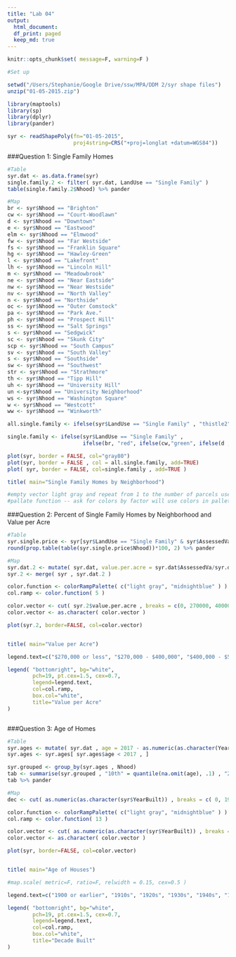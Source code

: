 ```yaml
---
title: "Lab 04"
output:  
  html_document:
  df_print: paged
  keep_md: true 
---
```


```r
knitr::opts_chunk$set( message=F, warning=F )

#Set up

setwd("/Users/Stephanie/Google Drive/ssw/MPA/DDM 2/syr shape files")
unzip("01-05-2015.zip")

library(maptools)
library(sp)
library(dplyr)
library(pander)

syr <- readShapePoly(fn="01-05-2015",
                     proj4string=CRS("+proj=longlat +datum=WGS84"))

```

###Question 1: Single Family Homes

```r
#Table
syr.dat <- as.data.frame(syr)
single.family.2 <- filter( syr.dat, LandUse == "Single Family" )
table(single.family.2$Nhood) %>% pander

#Map
br <- syr$Nhood == "Brighton"
cw <- syr$Nhood == "Court-Woodlawn"
d <- syr$Nhood == "Downtown"
e <- syr$Nhood == "Eastwood"
elm <- syr$Nhood == "Elmwood"
fw <- syr$Nhood == "Far Westside"
fs <- syr$Nhood == "Franklin Square"
hg <- syr$Nhood == "Hawley-Green"
l <- syr$Nhood == "Lakefront"
lh <- syr$Nhood == "Lincoln Hill"
m <- syr$Nhood == "Meadowbrook"
ne <- syr$Nhood == "Near Eastside"
nw <- syr$Nhood == "Near Westside"
nv <- syr$Nhood == "North Valley"
n <- syr$Nhood == "Northside"
oc <- syr$Nhood == "Outer Comstock"
pa <- syr$Nhood == "Park Ave."
ph <- syr$Nhood == "Prospect Hill"
ss <- syr$Nhood == "Salt Springs"
s <- syr$Nhood == "Sedgwick"
sc <- syr$Nhood == "Skunk City"
scp <- syr$Nhood == "South Campus"
sv <- syr$Nhood == "South Valley"
s <- syr$Nhood == "Southside"
sw <- syr$Nhood == "Southwest"
str <- syr$Nhood == "Strathmore"
th <- syr$Nhood == "Tipp Hill"
uh <- syr$Nhood == "University Hill"
un <-syr$Nhood == "University Neighborhood"
ws <- syr$Nhood == "Washington Square"
w <- syr$Nhood == "Westcott"
ww <- syr$Nhood == "Winkworth"

all.single.family <- ifelse(syr$LandUse == "Single Family" , "thistle2", NA)

single.family <- ifelse(syr$LandUse == "Single Family" , 
                        ifelse(br, "red", ifelse(cw,"green", ifelse(d , "blueviolet" , ifelse( e , "darkorange1" , ifelse( elm , "gold1", ifelse( fw , "firebrick2" , ifelse( fs , "green1", ifelse( hg , "honeydew2" , ifelse( l , "yellow1", ifelse( lh , "turquoise2", ifelse( m , "wheat1", ifelse( ne , "dodgerblue4", ifelse(nw , "burlywood2", ifelse(nv , "mediumorchid", ifelse( n , "maroon" , ifelse( oc , "lightslateblue", ifelse( pa , "lightsalmon1" , ifelse( ph , "lightpink1" , ifelse( ss , "lightcyan", ifelse( s , "lightcoral" , ifelse( str , "olivedrab1" , ifelse(th , "midnightblue" , ifelse( uh , "mediumvioletred" , ifelse( un , "mediumpurple4" , ifelse( ws , "tomato" , ifelse( w , "springgreen3" , ifelse( ww , "slateblue1" , NA))))))))))))))))))))))))))), NA)

plot(syr, border = FALSE, col="gray80")
plot(syr, border = FALSE , col = all.single.family, add=TRUE)
plot( syr, border = FALSE, col=single.family , add=TRUE ) 

title( main="Single Family Homes by Neighborhood")

#empty vector light gray and repeat from 1 to the number of parcels use 
#pallate function -- ask for colors by factor will use colors in pallet, if you do a plot -- make nhood a factor and then use color function to make pallet have 40 colors -- copy nhood factor, if not sinlge family then assign NA


```

###Question 2: Percent of Single Family Homes by Neighborhood and Value per Acre

```r
#Table
syr.single.price <- syr[syr$LandUse == "Single Family" & syr$AssessedVa > "200000" , ]
round(prop.table(table(syr.single.price$Nhood))*100, 2) %>% pander

#Map
syr.dat.2 <- mutate( syr.dat, value.per.acre = syr.dat$AssessedVa/syr.dat$Acres )
syr.2 <- merge( syr , syr.dat.2 ) 

color.function <- colorRampPalette( c("light gray", "midnightblue" ) )
col.ramp <- color.function( 5 )

color.vector <- cut( syr.2$value.per.acre , breaks = c(0, 270000, 400000, 520000, 670000 , 100000000 ) , labels = col.ramp)
color.vector <- as.character( color.vector )

plot(syr.2, border=FALSE, col=color.vector)


title( main="Value per Acre")

legend.text=c("$270,000 or less", "$270,000 - $400,000", "$400,000 - $520,000", "$520,000 - $670,000", "over $670,000")

legend( "bottomright", bg="white",
        pch=19, pt.cex=1.5, cex=0.7,
        legend=legend.text, 
        col=col.ramp, 
        box.col="white",
        title="Value per Acre" 
)



```

###Question 3: Age of Homes

```r
#Table
syr.ages <- mutate( syr.dat , age = 2017 - as.numeric(as.character(YearBuilt)))
syr.ages <- syr.ages[ syr.ages$age < 2017 , ]

syr.grouped <- group_by(syr.ages , Nhood)
tab <- summarise(syr.grouped , "10th" = quantile(na.omit(age), .1) , "25th" = quantile(na.omit(age), .25) , "50th" = quantile(na.omit(age), .5) ,  "75th" = quantile(na.omit(age), .75) , "90th" = quantile(na.omit(age), .9) )
tab %>% pander

#Map
dec <- cut( as.numeric(as.character(syr$YearBuilt)) , breaks = c( 0, 1900 , seq(1910, 2020, 10)))

color.function <- colorRampPalette( c("light gray", "midnightblue" ) )
col.ramp <- color.function( 13 )

color.vector <- cut( as.numeric(as.character(syr$YearBuilt)) , breaks = c( 0, 1900 , seq(1910, 2020, 10)), labels = col.ramp )
color.vector <- as.character( color.vector )

plot(syr, border=FALSE, col=color.vector)


title( main="Age of Houses")

#map.scale( metric=F, ratio=F, relwidth = 0.15, cex=0.5 )

legend.text=c("1900 or earlier", "1910s", "1920s", "1930s", "1940s", "1950s", "1960s", "1970s", "1980s", "1990s", "2000s", "2010s")

legend( "bottomright", bg="white",
        pch=19, pt.cex=1.5, cex=0.7,
        legend=legend.text, 
        col=col.ramp, 
        box.col="white",
        title="Decade Built" 
)

```



